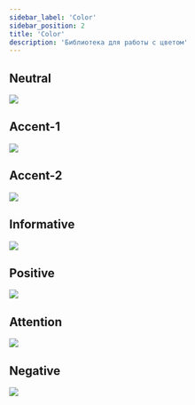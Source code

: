 ```yaml
---
sidebar_label: 'Color'
sidebar_position: 2
title: 'Color'
description: 'Библиотека для работы с цветом'
---
```




<docheader
  title='Color'
  description='Общая подключаемая библиотека для работы с цветом'
  designer='Олег Астахов'
  developer='Кирилл Артуров'
  version='1.0'
  status='Work in progress'
  json='JSON'
  sass='SASS'
  bitbucketLink='https://google.com'
  figmaLink='https://google.com'
  jiraLink='https://google.com'
  headerImagepath={headerImage}
/>

<divider />

## Neutral

<docviewport>
  <img src={c1} />
</docviewport>

<divider />

## Accent-1

<docviewport>
  <img src={c2} />
</docviewport>

<divider />

## Accent-2

<docviewport>
  <img src={c3} />
</docviewport>

<divider />

## Informative

<docviewport>
  <img src={c4} />
</docviewport>

<divider />

## Positive

<docviewport>
  <img src={c5} />
</docviewport>

<divider />

## Attention

<docviewport>
  <img src={c6} />
</docviewport>

<divider />

## Negative

<docviewport>
  <img src={c7} />
</docviewport>

<divider marginTop={128} marginBottom={0} />

